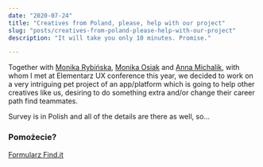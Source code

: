---
date: "2020-07-24"
title: "Creatives from Poland, please, help with our project"
slug: "posts/creatives-from-poland-please-help-with-our-project"
description: "It will take you only 10 minutes. Promise."

---

Together with [Monika Rybińska](https://www.linkedin.com/in/monika-rybinska/), [Monika Osiak](https://www.linkedin.com/in/monika-osiak/) and [Anna Michalik](https://www.linkedin.com/in/anna-m-michalik/), with whom I met at Elementarz UX conference this year, we decided to work on a very intriguing pet project of an app/platform which is going to help other creatives like us, desiring to do something extra and/or change their career path find teammates.

Survey is in Polish and all of the details are there as well, so...

### Pomożecie?

[Formularz Find.it](https://forms.gle/SzmoBgW9PbtBhbQj9)